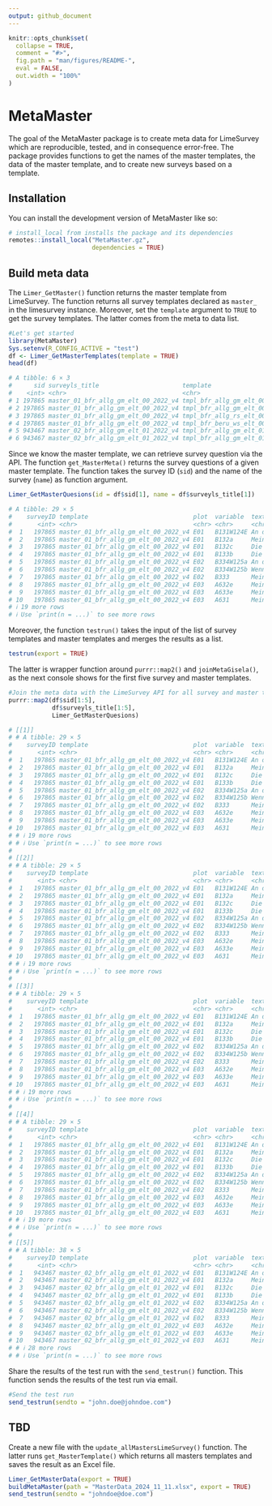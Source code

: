 ```yaml
---
output: github_document
---
```


<!-- README.md is generated from README.Rmd. Please edit that file -->

```r
knitr::opts_chunk$set(
  collapse = TRUE,
  comment = "#>",
  fig.path = "man/figures/README-",
  eval = FALSE,
  out.width = "100%"
)
```

# MetaMaster

<!-- badges: start -->
<!-- badges: end -->

The goal of the MetaMaster package is to create meta data for LimeSurvey which are reproducible, tested, and in consequence error-free. The package provides functions to get the names of the master templates, the data of the master template, and to create new surveys based on a template. 


## Installation

You can install the development version of MetaMaster like so:

``` r
# install_local from installs the package and its dependencies
remotes::install_local("MetaMaster.gz",
                       dependencies = TRUE)
```


## Build meta data

The `Limer_GetMaster()` function returns the master template from LimeSurvey. The function returns all survey templates declared as `master_` in the limesurvey instance. Moreover, set the `template` argument to `TRUE` to get the survey templates. The latter comes from the meta to data list.

```r
#Let's get started
library(MetaMaster)
Sys.setenv(R_CONFIG_ACTIVE = "test")
df <- Limer_GetMasterTemplates(template = TRUE)
head(df)

# A tibble: 6 × 3
#      sid surveyls_title                       template                       
#    <int> <chr>                                <chr>                          
# 1 197865 master_01_bfr_allg_gm_elt_00_2022_v4 tmpl_bfr_allg_gm_elt_00_2022_p1
# 2 197865 master_01_bfr_allg_gm_elt_00_2022_v4 tmpl_bfr_allg_gm_elt_00_2022_p3
# 3 197865 master_01_bfr_allg_gm_elt_00_2022_v4 tmpl_bfr_allg_rs_elt_00_2022_p1
# 4 197865 master_01_bfr_allg_gm_elt_00_2022_v4 tmpl_bfr_beru_ws_elt_00_2022_p1
# 5 943467 master_02_bfr_allg_gm_elt_01_2022_v4 tmpl_bfr_allg_gm_elt_01_2022_p2
# 6 943467 master_02_bfr_allg_gm_elt_01_2022_v4 tmpl_bfr_allg_gm_elt_01_2022_p4
```




Since we know the master template, we can retrieve survey question via the API. The function `get_MasterMeta()` returns the survey questions of a given master template. The function takes the survey ID (`sid`) and the name of the survey (`name`) as function argument.


```r
Limer_GetMasterQuesions(id = df$sid[1], name = df$surveyls_title[1])

# A tibble: 29 × 5
#    surveyID template                             plot  variable  text                   
#       <int> <chr>                                <chr> <chr>     <chr>                  
#  1   197865 master_01_bfr_allg_gm_elt_00_2022_v4 E01   B131W124E An dieser Schule herrs…
#  2   197865 master_01_bfr_allg_gm_elt_00_2022_v4 E01   B132a     Mein Sohn/meine Tochte…
#  3   197865 master_01_bfr_allg_gm_elt_00_2022_v4 E01   B132c     Die Räume der Schule b…
#  4   197865 master_01_bfr_allg_gm_elt_00_2022_v4 E01   B133b     Die Schule ist ein sic…
#  5   197865 master_01_bfr_allg_gm_elt_00_2022_v4 E02   B334W125a An dieser Schule wird …
#  6   197865 master_01_bfr_allg_gm_elt_00_2022_v4 E02   B334W125b Wenn es Konflikte gibt…
#  7   197865 master_01_bfr_allg_gm_elt_00_2022_v4 E02   B333      Mein Sohn/meine Tochte…
#  8   197865 master_01_bfr_allg_gm_elt_00_2022_v4 E03   A632e     Mein Sohn/meine Tochte…
#  9   197865 master_01_bfr_allg_gm_elt_00_2022_v4 E03   A633e     Mein Sohn/meine Tochte…
# 10   197865 master_01_bfr_allg_gm_elt_00_2022_v4 E03   A631      Mein Sohn/meine Tochte…
# ℹ 19 more rows
# ℹ Use `print(n = ...)` to see more rows
```






Moreover, the function `testrun()` takes the input of the list of survey templates and master templates and merges the results as a list. 


```r
testrun(export = TRUE)
```

The latter is wrapper function around `purrr::map2()` and `joinMetaGisela()`, as the next console shows for the first five survey and master templates.


```r
#Join the meta data with the LimeSurvey API for all survey and master templates
purrr::map2(df$sid[1:5],
            df$surveyls_title[1:5],
            Limer_GetMasterQuesions)

# [[1]]
# # A tibble: 29 × 5
#    surveyID template                             plot  variable  text                                   
#       <int> <chr>                                <chr> <chr>     <chr>                                  
#  1   197865 master_01_bfr_allg_gm_elt_00_2022_v4 E01   B131W124E An dieser Schule herrscht ein freundli…
#  2   197865 master_01_bfr_allg_gm_elt_00_2022_v4 E01   B132a     Mein Sohn/meine Tochter fühlt sich an …
#  3   197865 master_01_bfr_allg_gm_elt_00_2022_v4 E01   B132c     Die Räume der Schule bieten eine angen…
#  4   197865 master_01_bfr_allg_gm_elt_00_2022_v4 E01   B133b     Die Schule ist ein sicherer Ort.       
#  5   197865 master_01_bfr_allg_gm_elt_00_2022_v4 E02   B334W125a An dieser Schule wird konsequent gegen…
#  6   197865 master_01_bfr_allg_gm_elt_00_2022_v4 E02   B334W125b Wenn es Konflikte gibt, trägt die Schu…
#  7   197865 master_01_bfr_allg_gm_elt_00_2022_v4 E02   B333      Mein Sohn/meine Tochter lernt an diese…
#  8   197865 master_01_bfr_allg_gm_elt_00_2022_v4 E03   A632e     Mein Sohn/meine Tochter lernt in der S…
#  9   197865 master_01_bfr_allg_gm_elt_00_2022_v4 E03   A633e     Mein Sohn/meine Tochter erfährt in der…
# 10   197865 master_01_bfr_allg_gm_elt_00_2022_v4 E03   A631      Mein Sohn/meine Tochter lernt in der S…
# # ℹ 19 more rows
# # ℹ Use `print(n = ...)` to see more rows
# 
# [[2]]
# # A tibble: 29 × 5
#    surveyID template                             plot  variable  text                                   
#       <int> <chr>                                <chr> <chr>     <chr>                                  
#  1   197865 master_01_bfr_allg_gm_elt_00_2022_v4 E01   B131W124E An dieser Schule herrscht ein freundli…
#  2   197865 master_01_bfr_allg_gm_elt_00_2022_v4 E01   B132a     Mein Sohn/meine Tochter fühlt sich an …
#  3   197865 master_01_bfr_allg_gm_elt_00_2022_v4 E01   B132c     Die Räume der Schule bieten eine angen…
#  4   197865 master_01_bfr_allg_gm_elt_00_2022_v4 E01   B133b     Die Schule ist ein sicherer Ort.       
#  5   197865 master_01_bfr_allg_gm_elt_00_2022_v4 E02   B334W125a An dieser Schule wird konsequent gegen…
#  6   197865 master_01_bfr_allg_gm_elt_00_2022_v4 E02   B334W125b Wenn es Konflikte gibt, trägt die Schu…
#  7   197865 master_01_bfr_allg_gm_elt_00_2022_v4 E02   B333      Mein Sohn/meine Tochter lernt an diese…
#  8   197865 master_01_bfr_allg_gm_elt_00_2022_v4 E03   A632e     Mein Sohn/meine Tochter lernt in der S…
#  9   197865 master_01_bfr_allg_gm_elt_00_2022_v4 E03   A633e     Mein Sohn/meine Tochter erfährt in der…
# 10   197865 master_01_bfr_allg_gm_elt_00_2022_v4 E03   A631      Mein Sohn/meine Tochter lernt in der S…
# # ℹ 19 more rows
# # ℹ Use `print(n = ...)` to see more rows
# 
# [[3]]
# # A tibble: 29 × 5
#    surveyID template                             plot  variable  text                                   
#       <int> <chr>                                <chr> <chr>     <chr>                                  
#  1   197865 master_01_bfr_allg_gm_elt_00_2022_v4 E01   B131W124E An dieser Schule herrscht ein freundli…
#  2   197865 master_01_bfr_allg_gm_elt_00_2022_v4 E01   B132a     Mein Sohn/meine Tochter fühlt sich an …
#  3   197865 master_01_bfr_allg_gm_elt_00_2022_v4 E01   B132c     Die Räume der Schule bieten eine angen…
#  4   197865 master_01_bfr_allg_gm_elt_00_2022_v4 E01   B133b     Die Schule ist ein sicherer Ort.       
#  5   197865 master_01_bfr_allg_gm_elt_00_2022_v4 E02   B334W125a An dieser Schule wird konsequent gegen…
#  6   197865 master_01_bfr_allg_gm_elt_00_2022_v4 E02   B334W125b Wenn es Konflikte gibt, trägt die Schu…
#  7   197865 master_01_bfr_allg_gm_elt_00_2022_v4 E02   B333      Mein Sohn/meine Tochter lernt an diese…
#  8   197865 master_01_bfr_allg_gm_elt_00_2022_v4 E03   A632e     Mein Sohn/meine Tochter lernt in der S…
#  9   197865 master_01_bfr_allg_gm_elt_00_2022_v4 E03   A633e     Mein Sohn/meine Tochter erfährt in der…
# 10   197865 master_01_bfr_allg_gm_elt_00_2022_v4 E03   A631      Mein Sohn/meine Tochter lernt in der S…
# # ℹ 19 more rows
# # ℹ Use `print(n = ...)` to see more rows
# 
# [[4]]
# # A tibble: 29 × 5
#    surveyID template                             plot  variable  text                                   
#       <int> <chr>                                <chr> <chr>     <chr>                                  
#  1   197865 master_01_bfr_allg_gm_elt_00_2022_v4 E01   B131W124E An dieser Schule herrscht ein freundli…
#  2   197865 master_01_bfr_allg_gm_elt_00_2022_v4 E01   B132a     Mein Sohn/meine Tochter fühlt sich an …
#  3   197865 master_01_bfr_allg_gm_elt_00_2022_v4 E01   B132c     Die Räume der Schule bieten eine angen…
#  4   197865 master_01_bfr_allg_gm_elt_00_2022_v4 E01   B133b     Die Schule ist ein sicherer Ort.       
#  5   197865 master_01_bfr_allg_gm_elt_00_2022_v4 E02   B334W125a An dieser Schule wird konsequent gegen…
#  6   197865 master_01_bfr_allg_gm_elt_00_2022_v4 E02   B334W125b Wenn es Konflikte gibt, trägt die Schu…
#  7   197865 master_01_bfr_allg_gm_elt_00_2022_v4 E02   B333      Mein Sohn/meine Tochter lernt an diese…
#  8   197865 master_01_bfr_allg_gm_elt_00_2022_v4 E03   A632e     Mein Sohn/meine Tochter lernt in der S…
#  9   197865 master_01_bfr_allg_gm_elt_00_2022_v4 E03   A633e     Mein Sohn/meine Tochter erfährt in der…
# 10   197865 master_01_bfr_allg_gm_elt_00_2022_v4 E03   A631      Mein Sohn/meine Tochter lernt in der S…
# # ℹ 19 more rows
# # ℹ Use `print(n = ...)` to see more rows
# 
# [[5]]
# # A tibble: 38 × 5
#    surveyID template                             plot  variable  text                                   
#       <int> <chr>                                <chr> <chr>     <chr>                                  
#  1   943467 master_02_bfr_allg_gm_elt_01_2022_v4 E01   B131W124E An dieser Schule herrscht ein freundli…
#  2   943467 master_02_bfr_allg_gm_elt_01_2022_v4 E01   B132a     Mein Sohn/meine Tochter fühlt sich an …
#  3   943467 master_02_bfr_allg_gm_elt_01_2022_v4 E01   B132c     Die Räume der Schule bieten eine angen…
#  4   943467 master_02_bfr_allg_gm_elt_01_2022_v4 E01   B133b     Die Schule ist ein sicherer Ort.       
#  5   943467 master_02_bfr_allg_gm_elt_01_2022_v4 E02   B334W125a An dieser Schule wird konsequent gegen…
#  6   943467 master_02_bfr_allg_gm_elt_01_2022_v4 E02   B334W125b Wenn es Konflikte gibt, trägt die Schu…
#  7   943467 master_02_bfr_allg_gm_elt_01_2022_v4 E02   B333      Mein Sohn/meine Tochter lernt an diese…
#  8   943467 master_02_bfr_allg_gm_elt_01_2022_v4 E03   A632e     Mein Sohn/meine Tochter lernt in der S…
#  9   943467 master_02_bfr_allg_gm_elt_01_2022_v4 E03   A633e     Mein Sohn/meine Tochter erfährt in der…
# 10   943467 master_02_bfr_allg_gm_elt_01_2022_v4 E03   A631      Mein Sohn/meine Tochter lernt in der S…
# # ℹ 28 more rows
# # ℹ Use `print(n = ...)` to see more rows
```


Share the results of the test run with the `send_testrun()` function. This function sends the results of the test run via email.


```r
#Send the test run
send_testrun(sendto = "john.doe@johndoe.com")
```


## TBD

Create a new file with the `update_allMastersLimeSurvey()` function. The latter runs `get_MasterTemplate()` which returns all masters templates and saves the result as an Excel file. 


```r
Limer_GetMasterData(export = TRUE)
buildMetaMaster(path = "MasterData_2024_11_11.xlsx", export = TRUE)
send_testrun(sendto = "johndoe@doe.com")
```


